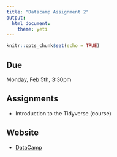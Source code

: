 ```yaml
---
title: "Datacamp Assignment 2"
output: 
  html_document: 
    theme: yeti
---
```


```r
knitr::opts_chunk$set(echo = TRUE)
```

## Due

Monday, Feb 5th, 3:30pm


## Assignments

- Introduction to the Tidyverse (course)

## Website

- [DataCamp](https://www.datacamp.com/home)
